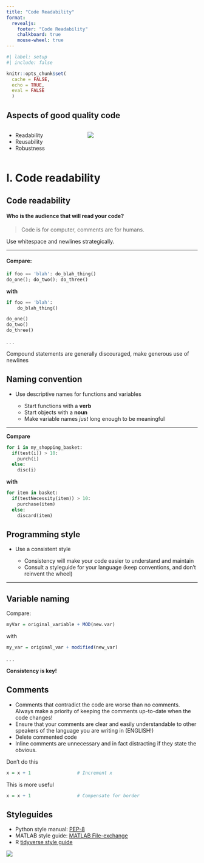 ```yaml
---
title: "Code Readability"
format: 
  revealjs:
    footer: "Code Readability"
    chalkboard: true
    mouse-wheel: true 
---
```



```r
#| label: setup
#| include: false

knitr::opts_chunk$set(
  cache = FALSE,
  echo = TRUE,
  eval = FALSE
  )
```

## Aspects of good quality code

::: columns
::: {.column width="40%"}

-   Readability
-   Reusability
-   Robustness
:::

::: {.column width="60%"}
![](img/wtfs_per_minute_thumb.jpg)
:::
:::


# I. Code readability

## Code readability

#### Who is the audience that will read your code?

::: {.fragment .strike}
> Code is for computer, comments are for humans.

:::

::: {.fragment .fade-up}
Use whitespace and newlines strategically.
:::

------------------------------------------------------------------------

#### Compare:

``` python

if foo == 'blah': do_blah_thing()
do_one(); do_two(); do_three()
```

**with**

``` python

if foo == 'blah':
    do_blah_thing()

do_one()
do_two()
do_three()
```

. . .

Compound statements are generally discouraged, make generous use of newlines


## Naming convention

-   Use descriptive names for functions and variables
    
    + Start functions with a **verb**
    + Start objects with a **noun**
    + Make variable names *just* long enough to be meaningful

------------------------------------------------------------------------

**Compare**

``` python
for i in my_shopping_basket:
  if(test(i)) > 10:
    purch(i)
  else:
    disc(i)
```

**with**

``` python
for item in basket:
  if(testNecessity(item)) > 10:
    purchase(item)
  else:
    discard(item)
```


## Programming style

-   Use a consistent style
    
    + Consistency will make your code easier to understand and maintain
    + Consult a styleguide for your language (keep conventions, and don't reinvent the wheel)

------------------------------------------------------------------------

## Variable naming

Compare:

``` r
myVar = original_variable + MOD(new.var)
```

with

``` r
my_var = original_var + modified(new_var)
```

. . .



**Consistency is key!**


## Comments {.smaller}

-   Comments that contradict the code are worse than no comments. Always make a priority of keeping the comments up-to-date when the code changes!
-   Ensure that your comments are clear and easily understandable to other speakers of the language you are writing in (ENGLISH!)
-   Delete commented code
-   Inline comments are unnecessary and in fact distracting if they state the obvious.



Don't do this

``` r
x = x + 1                 # Increment x
```

This is more useful

``` r
x = x + 1                 # Compensate for border
```



## Styleguides


-   Python style manual: [PEP-8](https://www.python.org/dev/peps/pep-0008/)
-   MATLAB style guide: [MATLAB File-exchange](http://cnl.sogang.ac.kr/cnlab/lectures/programming/matlab/Richard_Johnson-MatlabStyle2_book.pdf)
-   R [tidyverse style guide](https://style.tidyverse.org/)


![](https://imgs.xkcd.com/comics/code_quality.png)


<!-- ------------------------------------------------------------------------ -->

<!-- # Your turn -->

<!-- #### Where can you improve the readability of your code? -->

<!-- -   Run a linter (e.g. `flake8` for Python, `checkcode` for MATLAB, or `lintr` for R) to identify conflicts with style guides. -->

<!-- -   If you find code that is hard to read, make a note to work on it. (Schedule time to refactor, but do not do this now!) -->

<!-- *Tip! Use* `%TODO` *or* `#TODO` *(depending on your comment marker) to easily find these spots later on. Many IDEs can extract these into a task list (including [MATLAB](https://nl.mathworks.com/help/matlab/matlab_prog/add-reminders-to-files.html))!* -->

<!-- ------------------------------------------------------------------------ -->

<!-- ## Were you able to improve readability? -->

<!-- -   Naming conventions -->
<!-- -   Comments -->
<!-- -   Formatting -->
<!-- -   Compound statements -->
